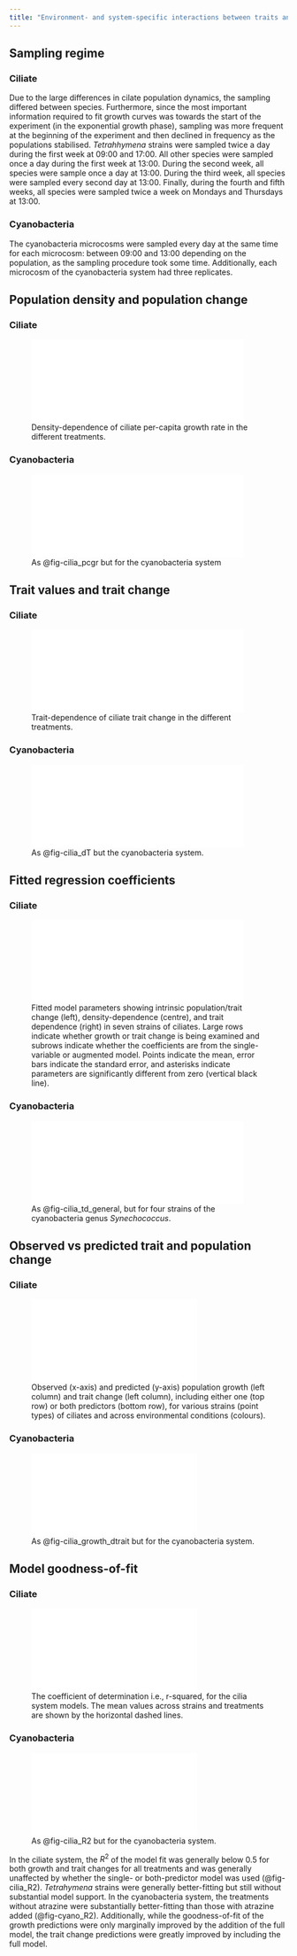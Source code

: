 ```yaml
---
title: "Environment- and system-specific interactions between traits and population growth"
---
```


## Sampling regime {#sec-sampling_times}

### Ciliate

Due to the large differences in cilate population dynamics, the sampling differed between species. Furthermore, since the most important information required to fit growth curves was towards the start of the experiment (in the exponential growth phase), sampling was more frequent at the beginning of the experiment and then declined in frequency as the populations stabilised. *Tetrahhymena* strains were sampled twice a day during the first week at 09:00 and 17:00. All other species were sampled once a day during the first week at 13:00. During the second week, all species were sample once a day at 13:00. During the third week, all species were sampled every second day at 13:00. Finally, during the fourth and fifth weeks, all species were sampled twice a week on Mondays and Thursdays at 13:00.

### Cyanobacteria

The cyanobacteria microcosms were sampled every day at the same time for each microcosm: between 09:00 and 13:00 depending on the population, as the sampling procedure took some time. Additionally, each microcosm of the cyanobacteria system had three replicates.

## Population density and population change

### Ciliate

![Density-dependence of ciliate per-capita growth rate in the different treatments.](figures/cilia/cilia_pcgr.pdf){#fig-cilia_pcgr width="4in"}

### Cyanobacteria

![As @fig-cilia_pcgr but for the cyanobacteria system](figures/cyano/cyano_pcgr.pdf){#fig-cyano_pcgr width="4in"}

## Trait values and trait change

### Ciliate

![Trait-dependence of ciliate trait change in the different treatments.](figures/cilia/cilia_dT.pdf){#fig-cilia_dT width="4in"}

### Cyanobacteria

![As @fig-cilia_dT but the cyanobacteria system.](figures/cyano/cyano_dT.pdf){#fig-cyano_dT width="4in"}

## Fitted regression coefficients

### Ciliate

![Fitted model parameters showing intrinsic population/trait change (left), density-dependence (centre), and trait dependence (right) in seven strains of ciliates. Large rows indicate whether growth or trait change is being examined and subrows indicate whether the coefficients are from the single-variable or augmented model. Points indicate the mean, error bars indicate the standard error, and asterisks indicate parameters are significantly different from zero (vertical black line).](figures/cilia/cilia_td_general.pdf){#fig-cilia_td_general width="4in"}

### Cyanobacteria

![As @fig-cilia_td_general, but for four strains of the cyanobacteria genus *Synechococcus*.](figures/cyano/cyano_td_general.pdf){#fig-cyano_td_general width="4in"}

## Observed vs predicted trait and population change

### Ciliate

![Observed (x-axis) and predicted (y-axis) population growth (left column) and trait change (left column), including either one (top row) or both predictors (bottom row), for various strains (point types) of ciliates and across environmental conditions (colours).](figures/cilia/cilia_growth_dtrait.pdf){#fig-cilia_growth_dtrait}

### Cyanobacteria

![As @fig-cilia_growth_dtrait but for the cyanobacteria system.](figures/cyano/cyano_growth_dtrait.pdf){#fig-cyano_growth_dtrait}

## Model goodness-of-fit

### Ciliate

![The coefficient of determination i.e., r-squared, for the cilia system models. The mean values across strains and treatments are shown by the horizontal dashed lines.](figures/cilia/cilia_R2.pdf){#fig-cilia_R2}

### Cyanobacteria

![As @fig-cilia_R2 but for the cyanobacteria system.](figures/cyano/cyano_R2.pdf){#fig-cyano_R2}

In the ciliate system, the $R^2$ of the model fit was generally below 0.5 for both growth and trait changes for all treatments and was generally unaffected by whether the single- or both-predictor model was used (@fig-cilia_R2). *Tetrahymena* strains were generally better-fitting but still without substantial model support. In the cyanobacteria system, the treatments without atrazine were substantially better-fitting than those with atrazine added (@fig-cyano_R2). Additionally, while the goodness-of-fit of the growth predictions were only marginally improved by the addition of the full model, the trait change predictions were greatly improved by including the full model.
